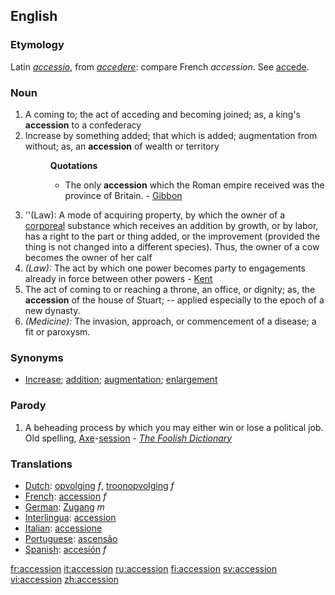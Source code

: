 ==English==
===Etymology===
Latin ''[[accessio]]'', from ''[[accedere]]'': compare French ''accession''. See [[accede]].
===Noun===
#A coming to; the act of acceding and becoming joined; as, a king's '''accession''' to a confederacy
#Increase by something added; that which is added; augmentation from without; as, an '''accession''' of wealth or territory
#:'''Quotations'''
#:*The only '''accession''' which the Roman empire received was the province of Britain. - [[Gibbon]]
#''(Law): A mode of acquiring property, by which the owner of a [[corporeal]] substance which receives an addition by growth, or by labor, has a right to the part or thing added, or the improvement (provided the thing is not changed into a different species). Thus, the owner of a cow becomes the owner of her calf
#''(Law):'' The act by which one power becomes party to engagements already in force between other powers - [[Kent]]
#The act of coming to or reaching a throne, an office, or dignity; as, the '''accession''' of the house of Stuart; -- applied especially to the epoch of a new dynasty.
#''(Medicine):'' The invasion, approach, or commencement of a disease; a fit or paroxysm.

===Synonyms===
*[[Increase]]; [[addition]]; [[augmentation]]; [[enlargement]]
===Parody===
#A beheading process by which you may either win or lose a political job.  Old spelling, [[Axe]]-[[session]] - ''[[The Foolish Dictionary]]''

===Translations===
*[[Dutch]]: [[opvolging]] ''f'', [[troonopvolging]] ''f''
*[[French]]: [[accession]] ''f''
*[[German]]: [[Zugang]] ''m''
*[[Interlingua]]: [[accession]]
*[[Italian]]: [[accessione]]
*[[Portuguese]]: [[ascensão]]
*[[Spanish]]: [[accesión]] ''f''

[[fr:accession]]
[[it:accession]]
[[ru:accession]]
[[fi:accession]]
[[sv:accession]]
[[vi:accession]]
[[zh:accession]]